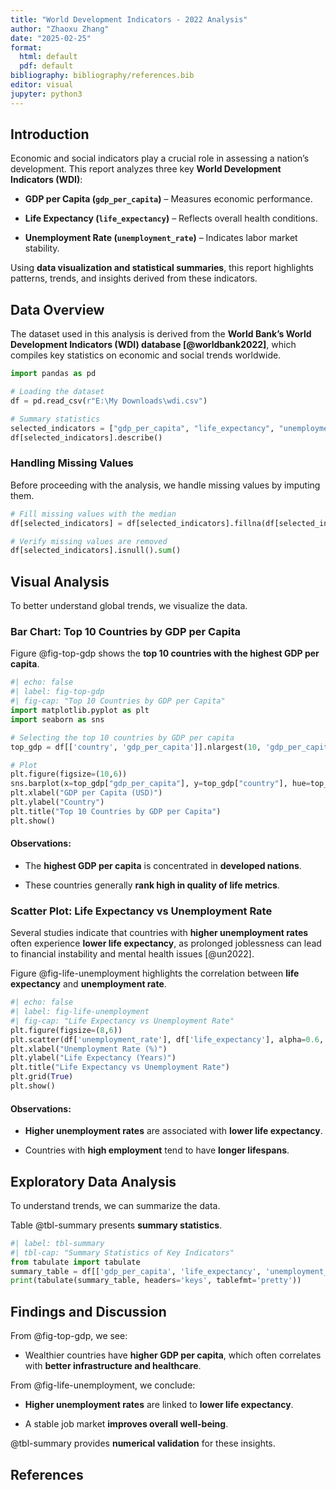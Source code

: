 ```yaml
---
title: "World Development Indicators - 2022 Analysis"
author: "Zhaoxu Zhang"
date: "2025-02-25"
format:
  html: default
  pdf: default
bibliography: bibliography/references.bib
editor: visual
jupyter: python3
---
```


## Introduction {#sec-intro}

Economic and social indicators play a crucial role in assessing a nation's development. This report analyzes three key **World Development Indicators (WDI)**:

-   **GDP per Capita (`gdp_per_capita`)** – Measures economic performance.

-   **Life Expectancy (`life_expectancy`)** – Reflects overall health conditions.

-   **Unemployment Rate (`unemployment_rate`)** – Indicates labor market stability.

Using **data visualization and statistical summaries**, this report highlights patterns, trends, and insights derived from these indicators.

## Data Overview {#sec-data}

The dataset used in this analysis is derived from the **World Bank's World Development Indicators (WDI) database [@worldbank2022]**, which compiles key statistics on economic and social trends worldwide.

```python
import pandas as pd

# Loading the dataset
df = pd.read_csv(r"E:\My Downloads\wdi.csv")
```

```python
# Summary statistics
selected_indicators = ["gdp_per_capita", "life_expectancy", "unemployment_rate"]
df[selected_indicators].describe()
```

### Handling Missing Values

Before proceeding with the analysis, we handle missing values by imputing them.

```python
# Fill missing values with the median
df[selected_indicators] = df[selected_indicators].fillna(df[selected_indicators].median())

# Verify missing values are removed
df[selected_indicators].isnull().sum()
```

## Visual Analysis {#sec-visuals}

To better understand global trends, we visualize the data.

### Bar Chart: Top 10 Countries by GDP per Capita

Figure @fig-top-gdp shows the **top 10 countries with the highest GDP per capita**.

```python
#| echo: false
#| label: fig-top-gdp
#| fig-cap: "Top 10 Countries by GDP per Capita"
import matplotlib.pyplot as plt
import seaborn as sns

# Selecting the top 10 countries by GDP per capita
top_gdp = df[['country', 'gdp_per_capita']].nlargest(10, 'gdp_per_capita')

# Plot
plt.figure(figsize=(10,6))
sns.barplot(x=top_gdp["gdp_per_capita"], y=top_gdp["country"], hue=top_gdp["country"], palette="viridis", legend=False)
plt.xlabel("GDP per Capita (USD)")
plt.ylabel("Country")
plt.title("Top 10 Countries by GDP per Capita")
plt.show()
```

#### Observations:

-   The **highest GDP per capita** is concentrated in **developed nations**.

-   These countries generally **rank high in quality of life metrics**.

### Scatter Plot: Life Expectancy vs Unemployment Rate

Several studies indicate that countries with **higher unemployment rates** often experience **lower life expectancy**, as prolonged joblessness can lead to financial instability and mental health issues [@un2022].

Figure @fig-life-unemployment highlights the correlation between **life expectancy** and **unemployment rate**.

```python
#| echo: false
#| label: fig-life-unemployment
#| fig-cap: "Life Expectancy vs Unemployment Rate"
plt.figure(figsize=(8,6))
plt.scatter(df['unemployment_rate'], df['life_expectancy'], alpha=0.6, color='green')
plt.xlabel("Unemployment Rate (%)")
plt.ylabel("Life Expectancy (Years)")
plt.title("Life Expectancy vs Unemployment Rate")
plt.grid(True)
plt.show()
```

#### Observations:

-   **Higher unemployment rates** are associated with **lower life expectancy**.

-   Countries with **high employment** tend to have **longer lifespans**.

## Exploratory Data Analysis {#sec-eda}

To understand trends, we can summarize the data.

Table @tbl-summary presents **summary statistics**.

```python
#| label: tbl-summary
#| tbl-cap: "Summary Statistics of Key Indicators"
from tabulate import tabulate
summary_table = df[['gdp_per_capita', 'life_expectancy', 'unemployment_rate']].describe()
print(tabulate(summary_table, headers='keys', tablefmt='pretty'))
```

## Findings and Discussion {#sec-discussion}

From @fig-top-gdp, we see:

-   Wealthier countries have **higher GDP per capita**, which often correlates with **better infrastructure and healthcare**.

From @fig-life-unemployment, we conclude:

-   **Higher unemployment rates** are linked to **lower life expectancy**.

-   A stable job market **improves overall well-being**.

@tbl-summary provides **numerical validation** for these insights.

## References {#sec-references}

